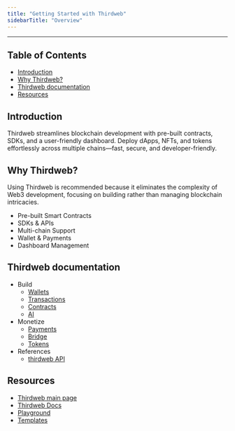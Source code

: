```yaml
---
title: "Getting Started with Thirdweb"
sidebarTitle: "Overview"
---
```


---

## Table of Contents
- [Introduction](#introduction)
- [Why Thirdweb?](#why-thirdweb)
- [Thirdweb documentation](#thirdweb-docs)
- [Resources](#resources)

## Introduction

Thirdweb streamlines blockchain development with pre-built contracts, SDKs, and a user-friendly dashboard. Deploy dApps, NFTs, and tokens effortlessly across multiple chains—fast, secure, and developer-friendly.

## Why Thirdweb?

Using Thirdweb is recommended because it eliminates the complexity of Web3 development, focusing on building rather than managing blockchain intricacies.

- Pre-built Smart Contracts
- SDKs & APIs
- Multi-chain Support
- Wallet & Payments
- Dashboard Management

## Thirdweb documentation

- Build
  - [Wallets](https://portal.thirdweb.com/wallets?utm_source=celo&utm_medium=documentation&utm_campaign=chain_docs)
  - [Transactions](https://portal.thirdweb.com/transactions?utm_source=celo&utm_medium=documentation&utm_campaign=chain_docs)
  - [Contracts](https://portal.thirdweb.com/contracts?utm_source=celo&utm_medium=documentation&utm_campaign=chain_docs)
  - [AI](https://portal.thirdweb.com/ai/chat?utm_source=celo&utm_medium=documentation&utm_campaign=chain_docs)
- Monetize
  - [Payments](https://portal.thirdweb.com/payments?utm_source=celo&utm_medium=documentation&utm_campaign=chain_docs)
  - [Bridge](https://portal.thirdweb.com/bridge?utm_source=celo&utm_medium=documentation&utm_campaign=chain_docs)
  - [Tokens](https://portal.thirdweb.com/payments?utm_source=celo&utm_medium=documentation&utm_campaign=chain_docs)
- References
  - [thirdweb API](https://portal.thirdweb.com/reference?utm_source=celo&utm_medium=documentation&utm_campaign=chain_docs)

## Resources

- [Thirdweb main page](https://thirdweb.com/?utm_source=celo&utm_medium=documentation&utm_campaign=chain_docs)
- [Thirdweb Docs](https://portal.thirdweb.com/?utm_source=celo&utm_medium=documentation&utm_campaign=chain_docs)
- [Playground](https://playground.thirdweb.com/?utm_source=celo&utm_medium=documentation&utm_campaign=chain_docs)
- [Templates](https://thirdweb.com/templates?utm_source=celo&utm_medium=documentation&utm_campaign=chain_docs)